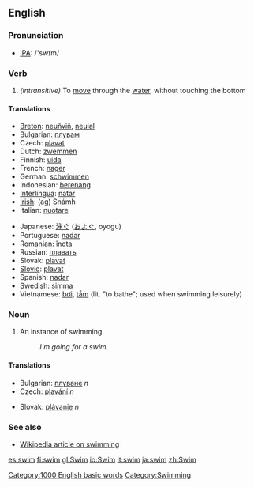 ==English==

===Pronunciation===
*[[w:IPA|IPA]]: /'swɪm/

===Verb===
{{irregverb|'''to swim'''|'''[[swims]'''|'''[[swam]]'''|'''[[swum]]'''|'''[[swimming]]'''}}

#''(intransitive)'' To [[move]] through the [[water]], without touching the bottom

====Translations====
{{top}}
*[[Breton]]: [[neuñviñ]], [[neuial]]
*Bulgarian: [[плувам]]
*Czech: [[plavat]]
*Dutch: [[zwemmen]]
*Finnish: [[uida]]
*French: [[nager]]
*German: [[schwimmen]]
*Indonesian: [[renang|berenang]]
*[[Interlingua]]: [[natar]]
*[[Irish]]: (ag) Snámh
*Italian: [[nuotare]]
{{mid}}
*Japanese: [[泳ぐ]] ([[およぐ]], oyogu)
*Portuguese: [[nadar]]
*Romanian: [[înota]]
*Russian: [[плавать]]
*Slovak: [[plavať]]
*[[Slovio]]: [[plavat]]
*Spanish: [[nadar]]
*Swedish: [[simma]]
*Vietnamese: [[bơi]], [[tắm]] (lit. "to bathe"; used when swimming leisurely)
{{bottom}}

===Noun===
{{en-noun|swim|swims}}

# An instance of swimming.
#:''I'm going for a swim.''

====Translations====
{{top}}
*Bulgarian: [[плуване]] ''n''
*Czech: [[plavání]] ''n''
{{mid}}
*Slovak: [[plávanie]] ''n''
{{bottom}}

===See also===

*[[en:swimming|Wikipedia article on swimming]]
[[Category:1000 English basic words]]
[[Category:Swimming]]

<!-- OTHER LANGUAGES -->

[[es:swim]]
[[fi:swim]]
[[gl:Swim]]
[[io:Swim]]
[[it:swim]]
[[ja:swim]]
[[zh:Swim]]